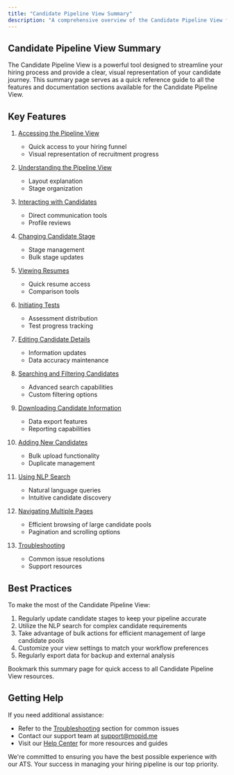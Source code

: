 ```yaml
---
title: "Candidate Pipeline View Summary"
description: "A comprehensive overview of the Candidate Pipeline View features and documentation"
---
```


## Candidate Pipeline View Summary

The Candidate Pipeline View is a powerful tool designed to streamline your hiring process and provide a clear, visual representation of your candidate journey. This summary page serves as a quick reference guide to all the features and documentation sections available for the Candidate Pipeline View.

## Key Features

1. [Accessing the Pipeline View](/modules/ats-platform/candidate-list-view/accessing)
   - Quick access to your hiring funnel
   - Visual representation of recruitment progress

2. [Understanding the Pipeline View](/modules/ats-platform/candidate-list-view/understanding)
   - Layout explanation
   - Stage organization

3. [Interacting with Candidates](/modules/ats-platform/candidate-list-view/interacting)
   - Direct communication tools
   - Profile reviews

4. [Changing Candidate Stage](/modules/ats-platform/candidate-list-view/changing-stage)
   - Stage management
   - Bulk stage updates

5. [Viewing Resumes](/modules/ats-platform/candidate-list-view/viewing-resumes)
   - Quick resume access
   - Comparison tools

6. [Initiating Tests](/modules/ats-platform/candidate-list-view/initiating-tests)
   - Assessment distribution
   - Test progress tracking

7. [Editing Candidate Details](/modules/ats-platform/candidate-list-view/editing-details)
   - Information updates
   - Data accuracy maintenance

8. [Searching and Filtering Candidates](/modules/ats-platform/candidate-list-view/searching-filtering)
   - Advanced search capabilities
   - Custom filtering options

9. [Downloading Candidate Information](/modules/ats-platform/candidate-list-view/downloading)
   - Data export features
   - Reporting capabilities

10. [Adding New Candidates](/modules/ats-platform/candidate-list-view/adding-candidates)
    - Bulk upload functionality
    - Duplicate management

11. [Using NLP Search](/modules/ats-platform/candidate-list-view/nlp-search)
    - Natural language queries
    - Intuitive candidate discovery

12. [Navigating Multiple Pages](/modules/ats-platform/candidate-list-view/navigation)
    - Efficient browsing of large candidate pools
    - Pagination and scrolling options

13. [Troubleshooting](/modules/ats-platform/candidate-list-view/troubleshooting)
    - Common issue resolutions
    - Support resources

## Best Practices

To make the most of the Candidate Pipeline View:

1. Regularly update candidate stages to keep your pipeline accurate
2. Utilize the NLP search for complex candidate requirements
3. Take advantage of bulk actions for efficient management of large candidate pools
4. Customize your view settings to match your workflow preferences
5. Regularly export data for backup and external analysis

<Tip>
  Bookmark this summary page for quick access to all Candidate Pipeline View resources.
</Tip>

## Getting Help

If you need additional assistance:

- Refer to the [Troubleshooting](/modules/ats-platform/candidate-list-view/troubleshooting) section for common issues
- Contact our support team at [support@mopid.me](mailto:support@mopid.mem)
- Visit our [Help Center](https://docs.mopid.me) for more resources and guides

We're committed to ensuring you have the best possible experience with our ATS. Your success in managing your hiring pipeline is our top priority.